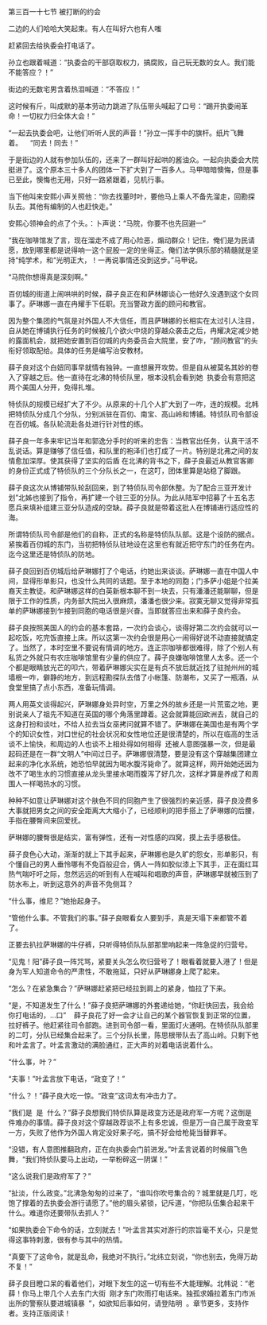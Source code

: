 

第三百一十七节 被打断的约会

二边的人们哈哈大笑起束。有人在叫好六也有人嗤

赶紧回去给执委会打电话了。

孙立也跟着喊道：“执委会的干部窃取权力，搞腐败，自己玩无数的女人。我们能不能答应？！”

街边的无数宅男含着热泪喊道：“不答应！”

这时候有斤，叫成默的基本劳动力跳进了队伍带头喊起了口号：“踢开执委闹革命！一切权力归全体大会！”

“一起去执委会吧，让他们听听人民的声音！”孙立一挥手中的旗杆。纸片飞舞着。    “同去！同去！”

于是街边的人就有参加队伍的，还来了一群叫好起哄的酱油众。一起向执委会大院挺进了。这个原本三十多人的团体一下扩大到了一百多人。马甲暗暗懊悔，但是事已至此，懊悔也无用，只好一路紧跟着，见机行事。

当下他叫来安熙小声关照他：“你去找董时叶，要他马上乘人不备先溜走，回勘探队去。其他有编制的人也赶快走。”

安熙心领神会的点了个头。：卜声说：“马院，你要不也先回避一”

“我在咖啡馆发了言，现在溜走不成了用心险恶，煽动群众！记住，俺们是为民请愿，放到哪里都是说得响一这个屁股一定的坐得正。俺们法学俱乐部的精髓就是坚持“纯学术，和“光明正大，！一再说事情还没到这步。”马甲说。

“马院你想得真是深刻啊。”

百仞城的街道上闹哄哄的时候，薛子良正在和萨林娜谈心一他好久没遇到这个女同事了。萨琳娜一直在冉耀手下任职。充当警政方面的顾问和教官。

因为整个集团的气氛是对外国人不大信任，而且萨琳娜的长相实在太过引人注目，自从她在博铺执行任务的时候被几个欲火中烧的穿越众袭击之后，冉耀决定减少她的露面机会，就把她安置到百仞城的内务委员会大院里，安了咋，“顾问教官”的头衔好领取配给。具体的任务是编写治安教材。

薛子良对这个白妞同事早就情有独钟。一直想展开攻势。但是自从被莫名其妙的卷入了穿越之后。他一直待在北沸的特侦队里，根本没机会看到她  执委会有意把这两个美国人分开，免得扎堆。

特侦队的规模已经扩大了不少。从原来的十几个人扩大到了一咋，连的规模。北帏把特侦队分成几个分队，分别派驻在百仞、南宝、高山岭和博铺。特侦队司令部设在百仞城。各队轮流赴各处进行针对性的练。

薛子良一年多来牢记当年和郭逸分手时的听来的忠告：当教官出任务，认真干活不乱说话。算是赚够了信任值，和队里的袍泽们也打成了一片。特别是北弗之间的友情愈加深厚。使其获得了坚实的后盾 在北沸的背书之下，薛子良最近从教官客卿的身份正式成了特侦队的三个分队长之一，在这叮，团体里算是站稳了脚跟。

薛子良这次从博铺带队轮刮回来，到了特侦队司令部休整。为了配合三亚开发计划”北姊也接到了指令，再扩建一个驻三亚的分队。为此从陆军中招募了十五名志愿兵来填补组建三亚分队造成的空缺。薛子良就是带着这批人在博铺进行适应性的海。

所谓特侦队司令部是他们的自称，正式的名称是特侦队队部。这是个设防的据点。紧挨着百仞城的东门，当初把特侦队驻地设在这里也有就近把守东门的任务在内。迄今这里还是特侦队的防地。

薛子良回到百仞城后给萨琳娜打了个电话，约她出来谈谈。萨琳娜一直在中国人中间，显得形单影只，也没什么共同的话题。至于本地的同胞；门多萨小姐是个拉美裔天主教徒。和萨琳娜这样的白英新根本聊不到一块去，只有潘潘还能聊聊，但是限于工作的性质，内务部大院出入很麻烦，潘潘也很少来。寂寞无聊又觉得非常孤单的萨琳娜接到乍接到同胞的电话很是兴奋。当即就答应出来和薛子良约会。

薛子良按照美国人的约会的基本套路，一次约会谈心，谈得好第二次约会就可以一起吃饭，吃完饭直接上床。所以这第一次约会很是用心一闹得好说不动直接就搞定了。当然了，本时空里不要说有情调的地方。连正宗咖啡都很难得，除了个别人有私货之外就只有农庄咖啡馆里有少量的供应了。薛子良嫌咖啡馆里人太多。还一个个都是眼睛放光芒的叩六，带着萨琳娜尖实在是有贞不放后就近找了驻抛州州的城墙根一咋，僻静的地方，到远程勘探队去借了小帐篷、防潮布，又买了一瓶酒，从食堂里搞了点小东西，准备玩情调。

两人用英文谈得起兴，萨琳娜身处异时空，万里之外的故乡还是一片荒蛮之地，更别说亲人了祖先不知道在英国的哪个角落里蹲着。这会就算能回欧洲去，就自己的这身打扮和谈吐，不给人拉去当女巫拷问就算不错了。萨琳娜在美国也是有两个学个的知识女性，对口世纪的社会状况和女性地位还是很清楚的，所以在临高的生活谈不上愉快，和周边的人也谈不上相处得如何相得  还被人意图强暴一次，但是最起码还是在一群“文明人”中间过日子。萨琳娜很清楚，要是没有这个穿越集团建立起来的净化水系统，她恐怕早就因为喝水腹泻毙命了。就算这样，网开始她还因为改不了喝生水的习惯直接从龙头里接水喝而腹泻了好几次，这样才算是养成了和周围人一样喝热水的习惯。

种种不如意让萨琳娜对这个肤色不同的同胞产生了很强烈的亲近感，薛子良没费多大事就把男女之间的安全距离大大缩小了，已经顺利的把手搭上了萨琳娜的后腰，手指在腰臀间来回爱抚。

萨琳娜的腰臀很是结实，富有弹性，还有一对性感的四窝，摸上去手感极佳。

薛子良色心大动，渐渐的就上下其手起来，萨琳娜也是久旷的怨女，形单影只，有个懂自己的男人垂怜哪有不免百般迎合，俩人一阵如胶似漆上下其手，正在面红耳热气喘吁吁之际，忽然远远的听到有人在喊叫和唱歌的声音，萨琳娜早就被压到了防水布上，听到这意外的声音不免侧耳？

“什么事，维尼？”她抬起身子。

“管他什么事。不管我们的事。”薛子良眼看女人要到手，真是天塌下来都管不着了。

正要去扒拉萨琳娜的牛仔裤，只听得特侦队队部那里响起来一阵急促的归营号。

“见鬼！阳”薛子良一阵咒骂，紧要关头怎么吹归营号了！眼看着就要入港了！但是身为军人知道命令的严肃性，不敢拖延，只好从萨琳娜身上爬了起来。

“怎么？在紧急集合？”萨琳娜赶紧把已经拉到肩上的紧身，恤拉了下来。

“是，不知道发生了什么！”薛子良把萨琳娜的外套递给她，“你赶快回去，我会给你打电话的，…口”    薛子良花了好一会才让自己的某个器官恢复到正常的位置，拉好裤子。他赶紧往司令部跑。进到司令部一看，里面灯火通明。在特侦队队部里的二叮，分队已经集合起来了。三个分队长里，陈思根带队去了高山岭。只剩下他和叶孟言了。叶孟言激动的满脸通红，正大声的对着电话说着什么。

“什么事，叶？”

“夫事！”叶孟言放下电话，“政变了！”

“什么？！”薛子良大吃一惊。“政变”这词太有冲击力了。

“我们是  是  什么？”薛子良想我们特侦队算是政变方还是政府军一方呢？这倒是件难办的事情。薛子良对这个穿越政荐谈不上有多忠诚，但是万一自己属于政变军一方，失败了他作为外国人肯定没好果子吃，搞不好会给枪毙当替罪羊。

“没错，有人意图推翻政府，正在向执委会门前进发。”叶孟言说着的时候眉飞色舞，“我们特侦队要马上出动，一举粉碎这一阴谋！”

“这么说我们是政府军了？”

“扯淡，什么政变。”北沸急匆匆的过来了，“谁叫你吹号集合的？城里就是几叮，吃饱了撑着的去执委会游行请愿了。”他的眉头紧锁，记斥道，“你把队伍集合起来干什么。难道你还要带队去抓人？”

“如果执委会下命令的话，立刻就去！”叶孟言其实对游行的宗旨毫不关心，只是觉得这事特刺激，很有参与其中的热情。

“真要下了这命令，就是乱命，我绝对不执行。”北纬立刻说，“你也别去，免得万劫不复！”

薛子良目瞪口呆的看着他们，对眼下发生的这一切有些不大能理解。北帏说：“老薛！你马上带几个人去东门大街  刚才东门吹雨打电话来。独孤求婚拉着东门市派出所的警察队要进城镇暴  ”，如欲知后事如何，请登陆明  。章节更多，支持作者。支持正版阅读！

